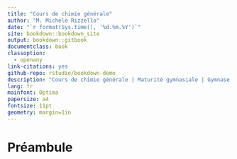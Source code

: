 ```yaml
---
title: "Cours de chimie générale"
author: "M. Michele Rizzello"
date: "`r format(Sys.time(), '%d.%m.%Y')`"
site: bookdown::bookdown_site
output: bookdown::gitbook
documentclass: book
classoption:
  - openany
link-citations: yes
github-repo: rstudio/bookdown-demo
description: "Cours de chimie générale | Maturité gymnasiale | Gymnase de Nyon-la Côte"
lang: fr
mainfont: Optima
papersize: a4
fontsize: 11pt
geometry: margin=1in
---
```


# Préambule {-}
